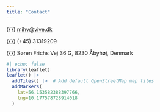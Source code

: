 ```yaml
---
title: "Contact"
---
```


{{<fa envelope>}} [mihv\@vive.dk](mailto:mihv@vive.dk)

{{<fa phone>}} (+45) 31319209

{{<fa location-dot>}} Søren Frichs Vej 36 G, 8230 Åbyhøj, Denmark

```r
#| echo: false
library(leaflet)
leaflet() |>
  addTiles() |>  # Add default OpenStreetMap map tiles
  addMarkers(
    lat=56.153582388397766, 
    lng=10.177578728914018
  )
```
